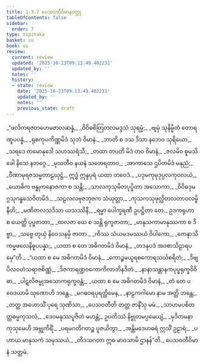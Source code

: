 ```yaml
---
title: 1.3.7 ပေသဝတီဝိမာနဝတ္ထု
tableOfContents: false
sidebar:
  order: 7
type: tipitaka
basket: su
book: vv
review:
  current: review
  updated: '2025-10-23T09:13:49.402231'
  updated_by: ''
  notes: ''
  history:
  - state: review
    date: '2025-10-23T09:13:49.402231'
    updated_by: ''
    notes: ''
    previous_state: draft
---
```



<ReviewStatus review={frontmatter.review} showDetails={true} />

<HypothesisAnnotation frontmatter={frontmatter} />

<DynamicBreadcrumb />

<Division number="646" book="vv" e="ch" v="19" p="50">

<Paragraph number="485" type="verses" book="vv">
_“ဖလိကရဇတဟေမဇာလဆန္နံ,_  
_ဝိဝိဓစိတြတလမဒ္ဒသံ သုရမ္မံ;_  
_ဗျမှံ သုနိမ္မိတံ တောရဏူပပန္နံ,_  
_ရုစကုပကိဏ္ဏမိဒံ သုဘံ ဝိမာနံ._  

</Paragraph>

</Division>
<Division number="647" book="vv" e="ch" v="19" p="51">

<Paragraph number="486" type="verses" book="vv">
_ဘာတိ စ ဒသ ဒိသာ နဘေဝ သုရိယော,_  
_သရဒေ တမောနုဒေါ သဟဿရံသီ;_  
_တထာ တပတိ မိဒံ တဝ ဝိမာနံ,_  
_ဇလမိဝ ဓူမသိခေါ နိသေ နဘဂ္ဂေ._  

</Paragraph>

</Division>
<Division number="648" book="vv" e="ch" v="19" p="51">

<Paragraph number="487" type="verses" book="vv">
_မုသတီဝ နယနံ သတေရတာဝ,_  
_အာကာသေ ဌပိတမိဒံ မနုညံ;_  
_ဝီဏာမုရဇသမ္မတာဠဃုဋ္ဌံ,_  
ဣဒ္ဓံ ဣန္ဒပုရံ ယထာ တဝေဒံ._  

</Paragraph>

</Division>
<Division number="649" book="vv" e="ch" v="19" p="51">

<Paragraph number="488" type="verses" book="vv">
_ပဒုမကုမုဒုပ္ပလကုဝလယံ,_  
_ယောဓိက ဗန္ဓုကနောဇကာ စ သန္တိ;_  
_သာလကုသုမိတပုပ္ဖိတာ အသောကာ,_  
_ဝိဝိဓဒုမဂ္ဂသုဂန္ဓသေဝိတမိဒံ._  

</Paragraph>

</Division>
<Division number="650" book="vv" e="ch" v="19" p="51">

<Paragraph number="489" type="verses" book="vv">
_သဠလလဗုဇဘုဇက သံယုတ္တာ,_  
_ကုသကသုဖုလ္လိတလတာဝလမ္ဗိနီဟိ;_  
_မဏိဇာလသဒိသာ ယသဿိနီ,_  
_ရမ္မာ ပေါက္ခရဏီ ဥပဋ္ဌိတာ တေ._  

</Paragraph>

</Division>
<Division number="651" book="vv" e="ch" v="19" p="51">

<Paragraph number="490" type="verses" book="vv">
ဥဒကရုဟာ စ ယေတ္ထိ ပုပ္ဖဇာတာ,_  
_ထလဇာ ယေ စ သန္တိ ရုက္ခဇာတာ;_  
_မာနုသကာမာနုဿကာ စ ဒိဗ္ဗာ,_  
_သဗ္ဗေ တုယှံ နိဝေသနမှိ ဇာတာ._  

</Paragraph>

</Division>
<Division number="652" book="vv" e="ch" v="19" p="51">

<Paragraph number="491" type="verses" book="vv">
_ကိဿ သံယမဒမဿယံ ဝိပါကော,_  
_ကေနာသိ ကမ္မဖလေနိဓူပပန္နာ;_  
_ယထာ စ တေ အဓိဂတမိဒံ ဝိမာနံ,_  
_တဒနုပဒံ အဝစာသိဠာရပမှေ”တိ._  

</Paragraph>

</Division>
<Division number="653" book="vv" e="ch" v="19" p="52">

<Paragraph number="492" type="verses" book="vv">
_“ယထာ စ မေ အဓိဂတမိဒံ ဝိမာနံ,_  
_ကောဉ္စမယူရစကောရသင်္ဃစရိတံ;_  
_ဒိဗျပိလဝဟံသရာဇစိဏ္ဏံ,_  
_ဒိဇကာရဏ္ဍဝကောကိလာဘိနဒိတံ._  

</Paragraph>

</Division>
<Division number="654" book="vv" e="ch" v="19" p="52">

<Paragraph number="493" type="verses" book="vv">
_နာနာသန္တာနကပုပ္ဖရုက္ခဝိဝိဓာ,_  
_ပါဋလိဇမ္ဗုအသောကရုက္ခဝန္တံ;_  
_ယထာ စ မေ အဓိဂတမိဒံ ဝိမာနံ,_  
_တံ တေ ပဝေဒယာမိ သုဏောဟိ ဘန္တေ._  

</Paragraph>

</Division>
<Division number="655" book="vv" e="ch" v="19" p="52">

<Paragraph number="494" type="verses" book="vv">
_မဂဓဝရပုရတ္ထိမေန,_  
_နာဠကဂါမော နာမ အတ္ထိ ဘန္တေ;_  
_တတ္ထ အဟောသိံ ပုရေ သုဏိသာ,_  
_ပေသဝတီတိ တတ္ထ ဇာနိံသု မမံ._  

</Paragraph>

</Division>
<Division number="656" book="vv" e="ch" v="19" p="52">

<Paragraph number="495" type="verses" book="vv">
_သာဟမပစိတတ္ထဓမ္မကုသလံ,_  
_ဒေဝမနုဿပူဇိတံ မဟန္တံ;_  
ဥပတိဿံ နိဗ္ဗုတမပ္ပမေယျံ,_  
_မုဒိတမနာ ကုသုမေဟိ အဗ္ဘုကိရိံ._  

</Paragraph>

</Division>
<Division number="657" book="vv" e="ch" v="19" p="52">

<Paragraph number="496" type="verses" book="vv">
_ပရမဂတိဂတဉ္စ ပူဇယိတွာ,_  
_အန္တိမဒေဟဓရံ ဣသိံ ဥဠာရံ;_  
_ပဟာယ မာနုသကံ သမုဿယံ,_  
_တိဒသဂတာ ဣဓ မာဝသာမိ ဌာနန်”တိ._  


</Paragraph>
</Division>

<Paragraph number="497" type="center" book="vv">
ပေသဝတီဝိမာနံ သတ္တမံ.
</Paragraph>